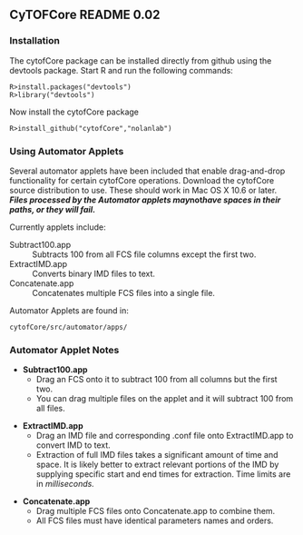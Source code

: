 ==CyTOFCore README 0.02==
===Installation===
The cytofCore package can be installed directly from github using the devtools package. Start R and run the following commands:
 R>install.packages("devtools")
 R>library("devtools")
Now install the cytofCore package
 R>install_github("cytofCore","nolanlab")

===Using Automator Applets===
Several automator applets have been included that enable drag-and-drop functionality for certain cytofCore operations. Download the cytofCore source distribution to use. These should work in Mac OS X 10.6 or later. '''''Files processed by the Automator applets may ''not'' have spaces in their paths, or they will fail.''''' 

Currently applets include:
;Subtract100.app
: Subtracts 100 from all FCS file columns except the first two.
;ExtractIMD.app
: Converts binary IMD files to text.
;Concatenate.app
: Concatenates multiple FCS files into a single file.

Automator Applets are found in:
 cytofCore/src/automator/apps/

===Automator Applet Notes===
* '''Subtract100.app'''
** Drag an FCS onto it to subtract 100 from all columns but the first two.
** You can drag multiple files on the applet and it will subtract 100 from all files.

* '''ExtractIMD.app'''
** Drag an IMD file and corresponding .conf file onto ExtractIMD.app to convert IMD to text.
** Extraction of full IMD files takes a significant amount of time and space. It is likely better to extract relevant portions of the IMD by supplying specific start and end times for extraction. Time limits are in ''milliseconds.'' 

* '''Concatenate.app'''
** Drag multiple FCS files onto Concatenate.app to combine them.
** All FCS files must have identical parameters names and orders.
